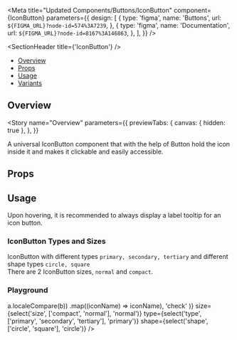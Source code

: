 
<Meta
  title="Updated Components/Buttons/IconButton"
  component={IconButton}
  parameters={{
    design: [
      {
        type: 'figma',
        name: 'Buttons',
        url: `${FIGMA_URL}?node-id=574%3A7239`,
      },
      {
        type: 'figma',
        name: 'Documentation',
        url: `${FIGMA_URL}?node-id=8167%3A146863`,
      },
    ],
  }}
/>

<SectionHeader title={'IconButton'} />

- [Overview](#overview)
- [Props](#props)
- [Usage](#usage)
- [Variants](#variants)

## Overview

<Story
  name="Overview"
  parameters={{
    previewTabs: {
      canvas: { hidden: true },
    },
  }}
>
  <Overview>
    A universal IconButton component that with the help of Button hold the icon inside it and makes
    it clickable and easily accessible.
  </Overview>
</Story>

## Props

<Props of={IconButton} />

## Usage

<Tip>Upon hovering, it is recommended to always display a label tooltip for an icon button.</Tip>

<SubsectionHeader title="Variants" />

### IconButton Types and Sizes

IconButton with different types `primary, secondary, tertiary` and different shape types `circle, square` <br/>
There are 2 IconButton sizes, `normal` and `compact`.

<Preview>
  <Story name="IconButton Types and Sizes">
    <Stack>
      <IconButton name="moreOptions" />
      <IconButton name="moreOptions" type="secondary" />
      <IconButton name="moreOptions" type="tertiary" />
    </Stack>
    <Stack>
      <IconButton name="moreOptions" shape="square" />
      <IconButton name="moreOptions" type="secondary" shape="square" />
      <IconButton name="moreOptions" type="tertiary" shape="square" />
    </Stack>
    <Stack>
      <IconButton name="moreOptions" size="compact" />
      <IconButton name="moreOptions" type="secondary" size="compact" />
      <IconButton name="moreOptions" type="tertiary" size="compact" />
    </Stack>
    <Stack>
      <IconButton name="moreOptions" shape="square" size="compact" />
      <IconButton name="moreOptions" type="secondary" shape="square" size="compact" />
      <IconButton name="moreOptions" type="tertiary" shape="square" size="compact" />
    </Stack>
  </Story>
</Preview>

### Playground

<Preview>
  <Story name="Playground">
    <Stack>
      <IconButton
        name={select(
          'name',
          Object.keys(iconSelector)
            .sort((a, b) => a.localeCompare(b))
            .map((iconName) => iconName),
          'check'
        )}
        size={select('size', ['compact', 'normal'], 'normal')}
        type={select('type', ['primary', 'secondary', 'tertiary'], 'primary')}
        shape={select('shape', ['circle', 'square'], 'circle')}
      />
    </Stack>
  </Story>
</Preview>
